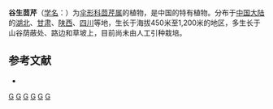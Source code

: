 {{NoteTA|G1=LS}}
{{Speciesbox 
| genus = Pimpinella
| species = valleculosa
| authority = [[傅坤俊|K. T. Fu]]
}}

'''谷生茴芹'''（[[学名|学名]]：{{lang|la|''Pimpinella valleculosa''}}）为[[伞形科|伞形科]][[茴芹属|茴芹属]]的植物，是中国的特有植物。分布于[[中国大陆|中国大陆]]的[[湖北|湖北]]、[[甘肃|甘肃]]、[[陕西|陕西]]、[[四川|四川]]等地，生长于海拔450米至1,200米的地区，多生长于山谷荫蔽处、路边和草坡上，目前尚未由人工引种栽培。

== 参考文献 ==
<div class="references-small">
* {{cite web| url =http://www.bioinfo.cn/db05/KmzwSpecies.php?action=view&id=22920| title =谷生茴芹| work =《中国高等植物数据库全库》| publisher =中国科学院微生物研究所| author =昆明植物研究所| accessdate =2009-02-25| deadurl =yes| archiveurl =https://web.archive.org/web/20160305093302/http://www.bioinfo.cn/db05/KmzwSpecies.php?action=view&id=22920| archivedate =2016-03-05}}
</div>
{{Taxonbar|from=Q15231858}}

[[Category:茴芹属|G]]
[[Category:中國特有植物|G]]
[[Category:湖北植物|G]]
[[Category:甘肃植物|G]]
[[Category:陕西植物|G]]
[[Category:四川植物|G]]